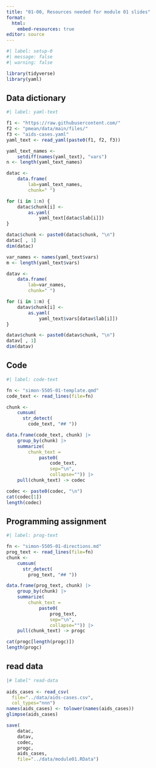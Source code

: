 ```yaml
---
title: "01-00, Resources needed for module 01 slides"
format: 
  html:
    embed-resources: true
editor: source
---
```


```r
#| label: setup-0
#| message: false
#| warning: false

library(tidyverse)
library(yaml)
```

## Data dictionary

```r
#| label: yaml-text

f1 <- "https://raw.githubusercontent.com/"
f2 <- "pmean/data/main/files/"
f3 <- "aids-cases.yaml"
yaml_text <- read_yaml(paste0(f1, f2, f3))

yaml_text_names <- 
	setdiff(names(yaml_text), "vars")
n <- length(yaml_text_names)

datac <- 
	data.frame(
		lab=yaml_text_names, 
		chunk=" ")

for (i in 1:n) {
	datac$chunk[i] <- 
		as.yaml(
			yaml_text[datac$lab[i]])
}

datac$chunk <- paste0(datac$chunk, "\n")
datac[ , 1]
dim(datac)

var_names <- names(yaml_text$vars)
m <- length(yaml_text$vars)

datav <- 
	data.frame(
		lab=var_names, 
		chunk=" ")

for (i in 1:m) {
	datav$chunk[i] <- 
		as.yaml(
			yaml_text$vars[datav$lab[i]])
}

datav$chunk <- paste0(datav$chunk, "\n")
datav[ , 1]
dim(datav)
```

## Code

```r
#| label: code-text

fn <- "simon-5505-01-template.qmd"
code_text <- read_lines(file=fn)

chunk <- 
	cumsum(
	  str_detect(
	  	code_text, "## "))

data.frame(code_text, chunk) |>
	group_by(chunk) |>
	summarize(
		chunk_text =
			paste0(
				code_text, 
				sep="\n", 
				collapse="")) |>
	pull(chunk_text) -> codec

codec <- paste0(codec, "\n")
cat(codec[1])
length(codec)
```

## Programming assignment

```r
#| label: prog-text

fn <- "simon-5505-01-directions.md"
prog_text <- read_lines(file=fn)
chunk <- 
	cumsum(
	  str_detect(
	  	prog_text, "## "))

data.frame(prog_text, chunk) |>
	group_by(chunk) |>
	summarize(
		chunk_text =
			paste0(
				prog_text, 
				sep="\n", 
				collapse="")) |>
	pull(chunk_text) -> progc

cat(progc[length(progc)])
length(progc)
```

## read data

```r
|# label" read-data
  
aids_cases <- read_csv(
  file="../data/aids-cases.csv",
  col_types="nnn")
names(aids_cases) <- tolower(names(aids_cases))
glimpse(aids_cases)
```


```r
save(
	datac,
	datav,
	codec,
	progc,
	aids_cases,
	file="../data/module01.RData")
```
